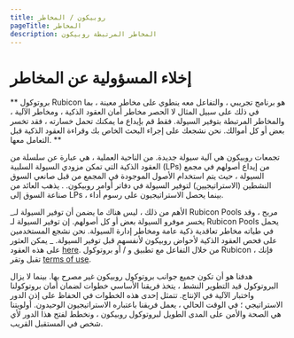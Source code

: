 ```yaml
---
title: روبيكون / المخاطر
pageTitle: المخاطر
description: المخاطر المرتبطة روبيكون
---
```


# إخلاء المسؤولية عن المخاطر

** بروتوكول Rubicon هو برنامج تجريبي ، والتفاعل معه ينطوي على مخاطر معينة ، بما في ذلك على سبيل المثال لا الحصر مخاطر أمان العقود الذكية ، ومخاطر الآلية ، والمخاطر المرتبطة بتوفير السيولة. فقط قم بإيداع ما يمكنك تحمل خسارته ، فقد تخسر بعض أو كل أموالك. نحن نشجعك على إجراء البحث الخاص بك وقراءة العقود الذكية قبل التعامل معها. **

تجمعات روبيكون هي آلية سيولة جديدة. من الناحية العملية ، هي عبارة عن سلسلة من العقود الذكية التي تمكن مزودي السيولة السلبية (LPs) من إيداع أصولهم في مجمع السيولة ، حيث يتم استخدام الأصول الموجودة في المجمع من قبل صانعي السوق النشطين (الاستراتيجيين) لتوفير السيولة في دفاتر أوامر روبيكون. . يذهب العائد من صناعة السوق إلى LPs ، بينما يحصل الاستراتيجيون على رسوم أداء.

_الأهم من ذلك ، ليس هناك ما يضمن أن توفير السيولة لـ Rubicon Pools مربح ، وقد يخسر موفرو السيولة بعض أو كل أصولهم. إن توفير السيولة لـ Rubicon Pools يحمل في طياته مخاطر تعاقدية ذكية عامة ومخاطر إدارة السيولة. نحن نشجع المستخدمين على فحص العقود الذكية لأحواض روبيكون لأنفسهم قبل توفير السيولة. _ يمكن العثور على هذه العقود [here](https://github.com/RubiconDeFi/rubicon\_protocol/tree/master/contracts/rubiconPools). من خلال التفاعل مع تطبيق و / أو بروتوكول Rubicon ، فإنك تقبل وتقر [terms of use](https://www.rubicon.finance/terms).

هدفنا هو أن تكون جميع جوانب بروتوكول روبيكون غير مصرح بها. بينما لا يزال البروتوكول قيد التطوير النشط ، يتخذ فريقنا الأساسي خطوات لضمان أمان بروتوكولنا واختبار الآلية في الإنتاج. تتمثل إحدى هذه الخطوات في الحفاظ على إذن الدور الاستراتيجي ؛ في الوقت الحالي ، يعمل فريقنا باعتباره الاستراتيجيون الوحيدون. أولويتنا هي الصحة والأمن على المدى الطويل لبروتوكول روبيكون ، ونخطط لفتح هذا الدور لأي شخص في المستقبل القريب.